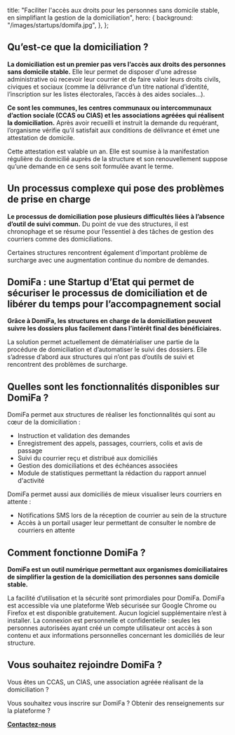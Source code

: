 
  title:
    "Faciliter l'accès aux droits pour les personnes sans domicile stable, en simplifiant la gestion de la domiciliation",
  hero: {
    background: "/images/startups/domifa.jpg",
  },
};

<LayoutArticle meta={meta} startup="domifa">

<!-- start content -->

## Qu’est-ce que la domiciliation ? 

**La domiciliation est un premier pas vers l’accès aux droits des personnes sans domicile stable.**
Elle leur permet de disposer d'une adresse administrative où recevoir leur courrier et de faire valoir leurs droits civils, civiques et sociaux (comme la délivrance d’un titre national d’identité, l’inscription sur les listes électorales, l’accès à des aides sociales…).

**Ce sont les communes, les centres communaux ou intercommunaux d’action sociale (CCAS ou CIAS) et les associations agréées qui réalisent la domiciliation.** Après avoir recueilli et instruit la demande du requérant, l’organisme vérifie qu’il satisfait aux conditions de délivrance et émet une attestation de domicile.

Cette attestation est valable un an. Elle est soumise à la manifestation régulière du domicilié auprès de la structure et son renouvellement suppose qu’une demande en ce sens soit formulée avant le terme.

## Un processus complexe qui pose des problèmes de prise en charge

**Le processus de domiciliation pose plusieurs difficultés liées à l’absence d’outil de suivi commun.** Du point de vue des structures, il est chronophage et se résume pour l’essentiel à des tâches de gestion des courriers comme des domiciliations. 

Certaines structures rencontrent également d’important problème de surcharge avec une augmentation continue du nombre de demandes. 

## DomiFa : une Startup d’Etat qui permet de sécuriser le processus de domiciliation et de libérer du temps pour l’accompagnement social

**Grâce à DomiFa, les structures en charge de la domiciliation peuvent suivre les dossiers plus facilement dans l’intérêt final des bénéficiaires.**

La solution permet actuellement de dématérialiser une partie de la procédure de domiciliation et d’automatiser le suivi des dossiers. Elle s’adresse d’abord aux structures qui n’ont pas d’outils de suivi et rencontrent des problèmes de surcharge.

## Quelles sont les fonctionnalités disponibles sur DomiFa ?

DomiFa permet aux structures de réaliser les fonctionnalités qui sont au cœur de la domiciliation :
- Instruction et validation des demandes
- Enregistrement des appels, passages, courriers, colis et avis de passage
- Suivi du courrier reçu et distribué aux domiciliés
- Gestion des domiciliations et des échéances associées
- Module de statistiques permettant la rédaction du rapport annuel d'activité
  
DomiFa permet aussi aux domiciliés de mieux visualiser leurs courriers en attente : 
- Notifications SMS lors de la réception de courrier au sein de la structure
- Accès à un portail usager leur permettant de consulter le nombre de courriers en attente

## Comment fonctionne DomiFa ?

**DomiFa est un outil numérique permettant aux organismes domiciliataires de simplifier la gestion de la domiciliation des personnes sans domicile stable.**

La facilité d’utilisation et la sécurité sont primordiales pour DomiFa. 
DomiFa est accessible via une plateforme Web sécurisée sur Google Chrome ou Firefox et est disponible gratuitement. Aucun logiciel supplémentaire n’est à installer. La connexion est personnelle et confidentielle : seules les personnes autorisées ayant créé un compte utilisateur ont accès à son contenu et aux informations personnelles concernant les domiciliés de leur structure.

##  Vous souhaitez rejoindre DomiFa ?

Vous êtes un CCAS, un CIAS, une association agréée réalisant de la domiciliation ?

Vous souhaitez vous inscrire sur DomiFa ? Obtenir des renseignements sur la plateforme ?

**[Contactez-nous](mailto:contact.domifa@fabrique.social.gouv.fr)**

<!-- end content -->

</LayoutArticle>
